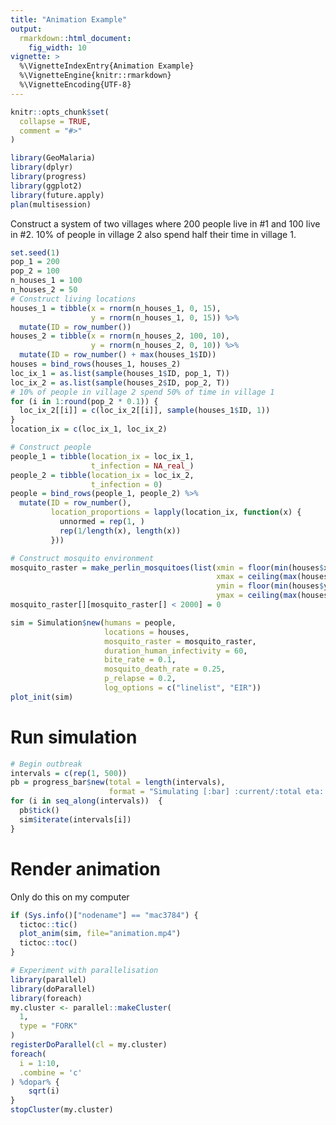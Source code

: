 ```yaml
---
title: "Animation Example"
output:
  rmarkdown::html_document:
    fig_width: 10
vignette: >
  %\VignetteIndexEntry{Animation Example}
  %\VignetteEngine{knitr::rmarkdown}
  %\VignetteEncoding{UTF-8}
---
```


```r
knitr::opts_chunk$set(
  collapse = TRUE,
  comment = "#>"
)
```

```r
library(GeoMalaria)
library(dplyr)
library(progress)
library(ggplot2)
library(future.apply)
plan(multisession)
```

Construct a system of two villages where 200 people live in #1 and 100 live in #2. 10% of people in village 2 also spend half their time in village 1.

```r
set.seed(1)
pop_1 = 200
pop_2 = 100
n_houses_1 = 100 
n_houses_2 = 50
# Construct living locations
houses_1 = tibble(x = rnorm(n_houses_1, 0, 15),
                  y = rnorm(n_houses_1, 0, 15)) %>%
  mutate(ID = row_number())
houses_2 = tibble(x = rnorm(n_houses_2, 100, 10),
                  y = rnorm(n_houses_2, 0, 10)) %>%
  mutate(ID = row_number() + max(houses_1$ID))
houses = bind_rows(houses_1, houses_2)
loc_ix_1 = as.list(sample(houses_1$ID, pop_1, T))
loc_ix_2 = as.list(sample(houses_2$ID, pop_2, T))
# 10% of people in village 2 spend 50% of time in village 1
for (i in 1:round(pop_2 * 0.1)) {
  loc_ix_2[[i]] = c(loc_ix_2[[i]], sample(houses_1$ID, 1))
}
location_ix = c(loc_ix_1, loc_ix_2)

# Construct people
people_1 = tibble(location_ix = loc_ix_1,
                  t_infection = NA_real_)
people_2 = tibble(location_ix = loc_ix_2,
                  t_infection = 0)
people = bind_rows(people_1, people_2) %>%
  mutate(ID = row_number(),
         location_proportions = lapply(location_ix, function(x) {
           unnormed = rep(1, )
           rep(1/length(x), length(x))
         }))

# Construct mosquito environment
mosquito_raster = make_perlin_mosquitoes(list(xmin = floor(min(houses$x)),
                                              xmax = ceiling(max(houses$x)),
                                              ymin = floor(min(houses$y)),
                                              ymax = ceiling(max(houses$y))))
mosquito_raster[][mosquito_raster[] < 2000] = 0

sim = Simulation$new(humans = people,
                     locations = houses,
                     mosquito_raster = mosquito_raster,
                     duration_human_infectivity = 60,
                     bite_rate = 0.1,
                     mosquito_death_rate = 0.25,
                     p_relapse = 0.2,
                     log_options = c("linelist", "EIR"))
plot_init(sim)
```

# Run simulation

```r
# Begin outbreak
intervals = c(rep(1, 500))
pb = progress_bar$new(total = length(intervals),
                      format = "Simulating [:bar] :current/:total eta: :eta")
for (i in seq_along(intervals))  {
  pb$tick()
  sim$iterate(intervals[i])
}
```

# Render animation

Only do this on my computer

```r
if (Sys.info()["nodename"] == "mac3784") {
  tictoc::tic()
  plot_anim(sim, file="animation.mp4")
  tictoc::toc()
}
```

```r
# Experiment with parallelisation
library(parallel)
library(doParallel)
library(foreach)
my.cluster <- parallel::makeCluster(
  1, 
  type = "FORK"
)
registerDoParallel(cl = my.cluster)
foreach(
  i = 1:10, 
  .combine = 'c'
) %dopar% {
    sqrt(i)
}
stopCluster(my.cluster)
```

